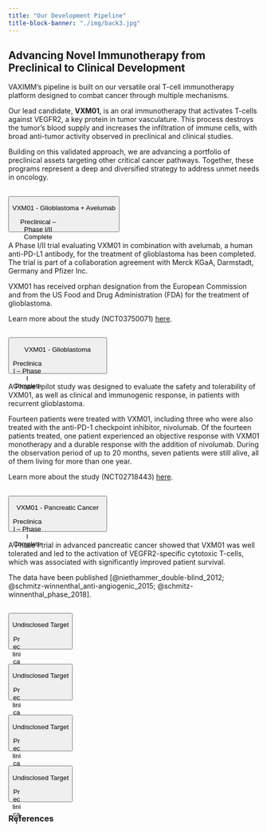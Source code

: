 ```yaml
---
title: "Our Development Pipeline"
title-block-banner: "./img/back3.jpg"
---
```


## Advancing Novel Immunotherapy from Preclinical to Clinical Development

VAXIMM's pipeline is built on our versatile oral T-cell immunotherapy platform designed to combat cancer through multiple mechanisms.

Our lead candidate, **VXM01**, is an oral immunotherapy that activates T-cells against VEGFR2, a key protein in tumor vasculature. This process destroys the tumor's blood supply and increases the infiltration of immune cells, with broad anti-tumor activity observed in preclinical and clinical studies.

Building on this validated approach, we are advancing a portfolio of preclinical assets targeting other critical cancer pathways. Together, these programs represent a deep and diversified strategy to address unmet needs in oncology.

::: {.accordion .accordion-flush #pipelineAccordion}

::: {.accordion-item}
<h2 class="accordion-header unanchored" id="headingVxm01">
<button class="accordion-button collapsed py-2" type="button" data-bs-toggle="collapse" data-bs-target="#collapseVxm01" aria-expanded="false" aria-controls="collapseVxm01">
<div class="w-100">
<p class="fw-bold text-start mb-1">VXM01 - Glioblastoma + Avelumab</p>
<div class="progress" role="progressbar" aria-label="Phase I/II progress" aria-valuenow="50" aria-valuemin="0" aria-valuemax="100" style="height: 25px;">
<div class="progress-bar progress-bar-striped progress-bar-animated bg-success" style="width: 50%;">Preclinical -- Phase I/II Complete</div>
</div>
</div>
</button>
</h2>
::: {.accordion-collapse .collapse #collapseVxm01 data-bs-parent="#pipelineAccordion"}
::: {.accordion-body}
A Phase I/II trial evaluating VXM01 in combination with avelumab, a human anti-PD-L1 antibody, for the treatment of glioblastoma has been completed. The trial is part of a collaboration agreement with Merck KGaA, Darmstadt, Germany and Pfizer Inc.

VXM01 has received orphan designation from the European Commission and from the US Food and Drug Administration (FDA) for the treatment of glioblastoma.

Learn more about the study (NCT03750071) [here](https://www.clinicaltrials.gov/ct2/show/NCT03750071).

:::
:::
:::

::: {.accordion-item}
<h2 class="accordion-header unanchored" id="headingVxm01Glio">
<button class="accordion-button collapsed py-2" type="button" data-bs-toggle="collapse" data-bs-target="#collapseVxm01Glio" aria-expanded="false" aria-controls="collapseVxm01Glio">
<div class="w-100">
<p class="fw-bold text-start mb-1">VXM01 - Glioblastoma</p>
<div class="progress" role="progressbar" aria-label="Phase I progress" aria-valuenow="33" aria-valuemin="0" aria-valuemax="100" style="height: 25px;">
<div class="progress-bar progress-bar-striped progress-bar-animated bg-info" style="width: 33%;">Preclinical -- Phase I Complete</div>
</div>
</div>
</button>
</h2>
::: {.accordion-collapse .collapse #collapseVxm01Glio data-bs-parent="#pipelineAccordion"}
::: {.accordion-body}
A Phase I pilot study was designed to evaluate the safety and tolerability of VXM01, as well as clinical and immunogenic response, in patients with recurrent glioblastoma.

Fourteen patients were treated with VXM01, including three who were also treated with the anti-PD-1 checkpoint inhibitor, nivolumab. Of the fourteen patients treated, one patient experienced an objective response with VXM01 monotherapy and a durable response with the addition of nivolumab. During the observation period of up to 20 months, seven patients were still alive, all of them living for more than one year.

Learn more about the study (NCT02718443) [here](https://www.clinicaltrials.gov/study/NCT02718443).
:::
:::
:::

::: {.accordion-item}
<h2 class="accordion-header unanchored" id="headingVxm01Panc">
<button class="accordion-button collapsed py-2" type="button" data-bs-toggle="collapse" data-bs-target="#collapseVxm01Panc" aria-expanded="false" aria-controls="collapseVxm01Panc">
<div class="w-100">
<p class="fw-bold text-start mb-1">VXM01 - Pancreatic Cancer</p>
<div class="progress" role="progressbar" aria-label="Phase I progress" aria-valuenow="33" aria-valuemin="0" aria-valuemax="100" style="height: 25px;">
<div class="progress-bar progress-bar-striped progress-bar-animated bg-info" style="width: 33%;">Preclinical -- Phase I Complete</div>
</div>
</div>
</button>
</h2>
::: {.accordion-collapse .collapse #collapseVxm01Panc data-bs-parent="#pipelineAccordion"}
::: {.accordion-body}
A Phase I trial in advanced pancreatic cancer showed that VXM01 was well tolerated and led to the activation of VEGFR2-specific cytotoxic T-cells, which was associated with significantly improved patient survival.

The data have been published [@niethammer_double-blind_2012; @schmitz-winnenthal_anti-angiogenic_2015; @schmitz-winnenthal_phase_2018].
:::
:::
:::

::: {.accordion-item}
<h2 class="accordion-header unanchored" id="headingVxm04">
<button class="accordion-button non-collapsible py-2" type="button" data-bs-toggle="collapse" data-bs-target="#collapseVxm04" aria-expanded="false" aria-controls="collapseVxm04">
<div class="w-100">
<p class="fw-bold text-start mb-1">Undisclosed Target</p>
<div class="progress" role="progressbar" aria-label="Preclinical progress" aria-valuenow="15" aria-valuemin="0" aria-valuemax="100" style="height: 25px;">
<div class="progress-bar progress-bar-striped progress-bar-animated bg-secondary" style="width: 15%;">Preclinical</div>
</div>
</div>
</button>
</h2>
:::

::: {.accordion-item}
<h2 class="accordion-header unanchored" id="headingVxm06">
<button class="accordion-button non-collapsible py-2" type="button" data-bs-toggle="collapse" data-bs-target="#collapseVxm06" aria-expanded="false" aria-controls="collapseVxm06">
<div class="w-100">
<p class="fw-bold text-start mb-1">Undisclosed Target</p>
<div class="progress" role="progressbar" aria-label="Preclinical progress" aria-valuenow="15" aria-valuemin="0" aria-valuemax="100" style="height: 25px;">
<div class="progress-bar progress-bar-striped progress-bar-animated bg-secondary" style="width: 15%;">Preclinical</div>
</div>
</div>
</button>
</h2>
:::

::: {.accordion-item}
<h2 class="accordion-header unanchored" id="headingVxm08">
<button class="accordion-button non-collapsible py-2" type="button" data-bs-toggle="collapse" data-bs-target="#collapseVxm08" aria-expanded="false" aria-controls="collapseVxm08">
<div class="w-100">
<p class="fw-bold text-start mb-1">Undisclosed Target</p>
<div class="progress" role="progressbar" aria-label="Preclinical progress" aria-valuenow="15" aria-valuemin="0" aria-valuemax="100" style="height: 25px;">
<div class="progress-bar progress-bar-striped progress-bar-animated bg-secondary" style="width: 15%;">Preclinical</div>
</div>
</div>
</button>
</h2>
:::

::: {.accordion-item}
<h2 class="accordion-header unanchored" id="headingVxm10">
<button class="accordion-button non-collapsible py-2" type="button" data-bs-toggle="collapse" data-bs-target="#collapseVxm10" aria-expanded="false" aria-controls="collapseVxm10">
<div class="w-100">
<p class="fw-bold text-start mb-1">Undisclosed Target</p>
<div class="progress" role="progressbar" aria-label="Preclinical progress" aria-valuenow="15" aria-valuemin="0" aria-valuemax="100" style="height: 25px;">
<div class="progress-bar progress-bar-striped progress-bar-animated bg-secondary" style="width: 15%;">Preclinical</div>
</div>
</div>
</button>
</h2>
:::

:::

### References

::: {#refs}
:::